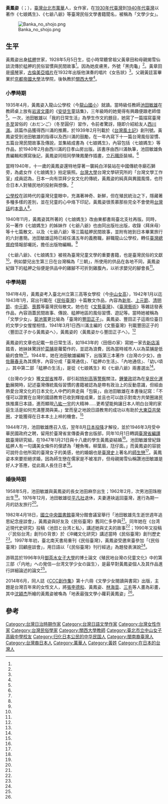 {{Infobox writer
| 姓名     = 黃鳳姿
| 圖像     = Ng Hongchu.jpg
| 圖像大小 =
| 圖像說明 = 著中學制服照，攝於1943年，出自《台灣の少女》內頁
| 原名     = 
| 筆名     = 
| 出生     ={{birth date and age|1928|5|5}}
| 出生地點 = {{TWN-JPN}}[[臺北州|臺北州]][[臺北市_(州轄市)|臺北市]]
| 逝世     =
| 逝世地點 = 
| 國籍     = {{ROC}}<br>{{JPN}}
| 教育程度 = 中學畢業
| 母校     = 臺北州立第三高等女學校
| 創作時期 =1930到1940年代
| 體裁     =
| 主題     = 民俗文學
| 文學運動 =
| 代表作   = 
*《七娘媽生》
*《七爺八爺》
*《台灣の少女》
| 配偶     = [[池田敏雄_(民俗研究者)|池田敏雄]]
|子女=池田麻奈（女）<br>池田珠樹（男）
}}

'''黃鳳姿'''（{{lang-nan-tw|N̂g Hōng-chu}}；{{bd|1928年|5月5日|||}}），[[臺灣|臺灣]][[台北市|台北市]][[萬華|萬華]]人，女作家，在[[1930年代臺灣|1930年代臺灣]]到[[1940年代臺灣|1940年代臺灣]]以著作《七娘媽生》、《七爺八爺》等臺灣民俗文學書籍聞名，被稱為「文學少女」。

[[File:Banka_no_shojo.png|thumb]]

==生平==
黃鳳姿出身[[艋舺|艋舺]]世家，1928年5月5日生，從小時常聽曾祖父黃章田和母親揭雪仙談流傳於艋舺的民俗習慣與民間故事<ref name="邱各容"/>。因為她皮膚黑，外號「黑肉龜」<ref name="黃氏鳳姿" />。黃章田是[[揚琴|揚琴]]家，[[古倫美亞唱片|古倫美亞唱片]]在1932年出版他演奏的唱片《女告狀》<ref name="林倚如"/>。父親黃廷富畢業於[[京都帝國大學|京都帝國大學]]法學院，後執教於[[關西大學|關西大學]]<ref name="邱各容"/>。

===小學時期===
1935年4月，黃鳳姿入龍山公學校（今[[臺北市萬華區龍山國民小學|龍山國小]]）就讀。當時級任教師[[池田敏雄_(民俗研究者)|池田敏雄]]在教師桌上放有[[岩波文庫|岩波文庫]]的《[[安徒生|安徒生]]童話集》，三年級時的她覺得有興趣便跟老師借<ref name="朝日新聞"/>。一次，池田敏雄以「我的日常生活」為學生作文的題目，她寫了一篇描寫臺灣[[冬至|冬至]]習俗的〈おだンご〉（冬至圓仔）習作，令前者驚訝，隨即介紹給友人[[西川滿|西川滿]]。該篇作品獲得西川滿的推薦，於1939年2月刊載於《[[台灣風土記|台灣風土記]]》創刊號。黃鳳姿受到池田敏雄的指導以及西川滿的鼓勵，在一年內寫下十一篇台灣風俗習慣、五篇台灣民間故事及傳說，並集結成書為《七娘媽生》，內容包括〈七娘媽生〉等作品，於1940年2月由西川滿的日孝山房出版。該書序由西川滿執筆，池田敏雄負責編輯和撰寫後記，黃鳳姿同班同學陳鳳蘭作插畫，[[立石鐵臣|立石鐵臣]]裝幀。<ref name="邱各容"/>

當時1940年，十一歲的黃鳳姿還特地穿著一襲純白洋裝站在中國傳統寺廟石獅旁，為處女作《七娘媽生》拍定裝照。[[台灣大學|台灣大學]]台灣文學研究所的「台灣文學工作室」成員認為，日本一向有崇拜少女文化的傳統，黃鳳姿的純真與異國風情，也符合日本人對殖民地的投射與想像。<ref name="案內帖"/>

[[公學校|公學校]]在該時代的臺灣兒童眼中，充滿著神奇、新鮮，但在殖民統治之下，隱藏著多種多樣的差別，並在兒童的心中烙下印記，黃鳳姿很羨慕那些完全不會使用[[台灣話|台灣話]]的[[本島人|本島人]]<ref name="許佩賢"/>。

1940年11月，黃鳳姿其所著的《七娘媽生》改由東都書局臺北支社再版。同時，另一著作《七娘媽生》的姊妹作《七爺八爺》也由同出版社出版，收錄〈拜床母〉等十七篇散文、以及〈七爺八爺〉等三篇艋舺民間故事，並附有她到日本畢業旅行的六封書簡。池田敏雄這時已經任滿五年的義務職，辭職龍山公學校，轉任[[臺灣總督府|臺灣總督府]]情報部囑託，擔任出版物編輯。<ref name="邱各容"/>

《七爺八爺》、《七娘媽生》被視為臺灣兒童文學的重要書籍，也是臺灣民俗的文獻<ref name="游珮芸"/>。例如嬰兒出生第三日在台灣稱為「三朝」，所使用的供品在各地不同，黃鳳姿紀錄下的艋舺之俗便是供品中的雞腳不可折到雞腹內，以祈求嬰兒的腳會長<ref name="林承緯"/>。

===中學時期===
1941年4月，黃鳳姿考入臺北州立第三高等女學校（今[[中山女高|中山女高]]），1942年1月以迄1943年1月，寫出刊載在《[[民俗臺灣|民俗臺灣]]》十篇散文作品，內容為[[台灣新年|新年]]、[[台灣元宵節|上元節]]、[[清明節|清明節]]、[[台灣中元法會|中元節]]、[[臺灣喪葬|喪葬]]等臺灣民俗散文。她也在《[[文藝臺灣|文藝臺灣]]》、《[[臺灣藝術|臺灣藝術]]》等雜誌發表作品，內容涵蓋民間故事、傳說、艋舺地區的風俗習慣、遊記等。當時她被稱為「文學少女」，[[菊池寬|菊池寬]]更比喻為「臺灣的[[豐田正子|豐田正子]]」。黃鳳姿、豐田正子這兩位臺日的文學少女惺惺相惜，1941年3月1日西川滿主編的《文藝臺灣》刊載豐田正子的〈豐田正子から黃鳳姿へ〉，黃鳳姿的〈黃鳳姿から豐田正子へ〉。<ref name="邱各容"/>

黃鳳姿的文章也記載一些日常生活，如1943年的〈田佃の家〉寫她一家去[[新店溪|新店溪]]踏青，她妹妹驚訝於[[菜脯|菜脯]]是蘿蔔作的，並認為浪費，因為當時城市人以為菜脯是低級的食物<ref name="陳淑華"/>。1944年，她在池田敏雄編輯下，出版第三本著作《台灣の少女》，由[[佐藤春夫|佐藤春夫]]為其撰序，內容分成「臺灣通信」、「艋舺の生活」、「內地通信」、「幼い頃 」，其中第二部「艋舺の生活」，是從《七娘媽生》和《七爺八爺》兩書選出<ref name="邱各容"/>。

《台灣の少女》獲[[文部省|文部省]]推荐，卻引起[[特别高等警察|特别高等警察]]關注。[[鍾肇政|鍾肇政]]認為在[[皇民化運動|皇民化運動]]展開時，記述臺灣傳統風俗習慣的書籍被認為是帶有政治上的反動意識，但經由熱愛台灣文化的日本文化人中們的奔走與「包裝」，由池田敏雄在本書後記寫：「不僅可以證實在台灣的國語教育已收到輝煌成果，並且也可以啟示對南方共榮圈諸民族推廣日本語，進而顯現[[八紘一宇|八紘一宇]]的大精神……更希望能夠讓日本人明白台灣的家庭生活是如何充滿豐潤與美。」堂而皇之地說日語教育的成功以有助於[[大東亞共榮圈|大東亞共榮圈]]，才能獲得在日本本土上梓的機會。<ref name="鍾肇政" />

1944年7月，池田敏雄應召入伍，翌年8月[[日本投降|日本投降]]才解役，並於1946年3月受中華民國政府之聘，留用於臺灣省宣傳委員會出版部，同年10月1日轉調[[臺灣省編譯館|臺灣省編譯館]]臺灣研究組，在1947年1月21日與十八歲的學生黃鳳姿結婚<ref name="邱各容"/>。池田敏雄曾紀錄艋舺人有一句講美女條件的俚諺為「鯉魚嘴，柳葉眉，尫仔面。」而黃鳳姿的容貌可說符合他所寫的臺灣女子的美感，他的婚姻也是[[臺灣史|臺灣史]]上著名的[[師生戀|師生戀]]<ref name="蔡蕙頻"/>。黃鳳姿本來要拒絕求婚，因為師生戀在儒家是不被准許，但母親揭雪仙稱讚池田敏雄是好人才答應，從此兩人長住日本<ref name="朝日新聞"/>。

===婚後時期===
1958年5月，池田敏雄與黃鳳姿的長女池田麻奈出生；1962年2月，次男池田珠樹出生<ref name="池田敏雄氏年譜"/>。1976年12月，池田敏雄從[[平凡社|平凡社]]退休，夫妻連袂返回臺灣，進行為期一月的訪友旅行<ref name="邱各容"/>。

1982年4月18日，[[國家圖書館_(中華民國)|國立中央圖書館]]臺灣分館會議室舉行「池田敏雄先生逝世週年追思紀念座談會」，黃鳳姿與好友及《民俗臺灣》舊同仁多參與<ref name="邱各容"/>。同年她在《台湾近現代史研究》投稿〈池田と台湾と私〉，講述她與丈夫的故事<ref name="池田鳳姿1" />；1990年又投稿〈『民俗台湾』創刊の背景〉於《沖縄文化研究》講述當時《民俗臺灣》創刊歷史<ref name="池田鳳姿2" />。1997年年初，臺北南天書局重刊《民俗臺灣》，黃鳳姿受邀來臺參加「《民俗臺灣》回顧座談會」，用日語以「《民俗臺灣》刊行經過」為題發表演說<ref name="邱各容"/>。

游珮芸於1996年9月[[御茶水女子大學|御茶水女子大學]]的博士論文《殖民地台灣の兒童文化》中的第三部〈「内地」への発信―台湾文学少女の誕生〉，是最早對黃鳳姿個人及其作品進行詳細論述的論文<ref name="邱各容"/>。

2014年6月，同人誌《[[CCC創作集|CCC創作集]]》第十六冊《文學少女閱讀與書寫》出版，主題是台灣百年來的女性文人，將[[張李德和|張李德和]]、黃鳳姿、[[林海音|林海音]]、[[三毛|三毛]]等人畫為彩畫，其中[[沈穎杰|沈穎杰]]所繪的黃鳳姿被喚為「地表最強文學小蘿莉黃鳳姿」<ref name="彤管揚輝"/>。

==參考==
{{portal box|人物|台灣|文學}}
{{reflist|2|refs=
<ref name="邱各容">{{cite journal |author=邱各容|title=〈台灣兒童文學100年鉤沉系列1--台灣的文學少女--黃鳳姿〉|journal=《全國新書資訊月刊》|issue=第140期|date=2010-08|publisher=國家圖書館|location=|language=zh-tw}}</ref>

<ref name="黃氏鳳姿">{{cite book|author=黃氏鳳姿|chapter=〈號名〉|title=《七爺八爺》|date=1940-11|publisher=東都書籍株式會社臺北支店|location=|language=ja}}</ref>

<ref name="池田鳳姿2">{{cite book|author=池田鳳姿|chapter=〈『民俗台湾』創刊の背景〉|title=《沖縄文化研究》|issue=第16號|date=1990-03-20|publisher=法政大学沖縄文化研究所|location=|language=ja}}</ref>

<ref name="池田鳳姿1">{{cite book|author=池田鳳姿|chapter=〈池田と台湾と私〉|title=《台湾近現代史研究》|issue=第4號|date=1982-10|publisher=台湾近現代史研究会|location=|language=ja}}</ref>

<ref name="池田敏雄氏年譜">{{cite book|author=|chapter=〈池田敏雄氏年譜〉|title=《池田敏雄氏追悼記念特集》|date=1982|publisher=台湾近現代史研究会|location=|language=ja}}</ref>

<ref name="林倚如">{{cite book|author=林倚如|chapter=|title=《「一串歌喉工婉轉」：日治時期臺灣藝旦音樂研究》|date=2008|publisher=國立台灣大學音樂學研究所|location=|language=zh-tw}}</ref>

<ref name="蔡蕙頻">{{cite book|author=蔡蕙頻|chapter=〈摩登時代：審美觀〉|title=《不純情羅曼史：日治時期臺灣人的婚戀愛欲》|date=2011-09-01|publisher=博雅書屋|location=|language=zh-tw|isbn=9789866098161}}</ref>

<ref name="林承緯">{{cite book|author=林承緯|chapter=〈生命的禮讚---生產、三朝、滿月、四月日〉|title=《就是要幸福：台灣的吉祥文化》|date=2014-06-25|publisher=五南出版社|location=|language=zh-tw|isbn=9789571176413}}</ref>

<ref name="許佩賢">{{cite book|author=許佩賢|chapter=〈公學校的光與影〉|title=《島國群像：兼容並蓄的臺灣歷史與文化》|date=2012|publisher=數位典藏拓展臺灣數位典藏計畫|location=|language=zh-tw|isbn=9789860325393}}</ref>

<ref name="游珮芸">{{cite book|author=游珮芸|chapter=〈向〈內地〉輸出——臺灣文學少女的誕生〉|title=《日治時期台灣的兒童文化》|date=2007-01-01|publisher=玉山社|location=|language=zh-tw|isbn=9867375912}}</ref>

<ref name="陳淑華">{{cite book|author=陳淑華|chapter=〈鹹小管配清粥 【筆記】醬菜二三事 〉|title=《島嶼的餐桌：36種台灣滋味的追尋》|date=2009-11-27|publisher=遠流出版社|location=|language=zh-tw|isbn=9789573265658}}</ref>

<ref name="案內帖">{{cite book|author=台灣文學工作室|chapter=〈台灣第一個文學少女──黃鳳姿傳奇與日本人眼中的台灣〉|title=《百年不退流行的台北文青生活案內帖》|date=2015-09-03|publisher=本事出版社|location=|language=zh-tw|isbn=9789866118906}}</ref>

<ref name="彤管揚輝">{{cite book|author=|chapter=〈彩畫-彤管揚輝〉|title=《文學少女閱讀與書寫》|date=2014-06-11|publisher=蓋亞出版社|location=|language=zh-tw|isbn=9789863190943}}</ref>

<ref name="鍾肇政">{{Cite news|url=http://literature.ihakka.net/hakka/author/zhong_zhao_zheng/zhao_composition/zhao_onlin/essay/essay_30.htm|title=台灣の少女黃鳳姿－－記日治時台灣女作家|language=zh-tw|publisher=《自由時報》|author=鍾肇政|date=1994-04-27|accessdate=2015-09-28}}</ref>

<ref name="朝日新聞">{{Cite news|url=|title=愛の旅人　池田敏雄と黄鳳姿「民俗台湾」|language=ja|publisher=《朝日新聞》|author=永持裕紀|date=2006-03-25|accessdate=2015-09-28}}</ref>

}}

[[Category:台灣日治時期作家|Category:台灣日治時期作家]]
[[Category:台灣日語文學作家|Category:台灣日語文學作家]]
[[Category:台灣女性作家|Category:台灣女性作家]]
[[Category:台灣民俗學家|Category:台灣民俗學家]]
[[Category:關西大學教師|Category:關西大學教師]]
[[Category:臺北市立中山女子高級中學校友|Category:臺北市立中山女子高級中學校友]]
[[Category:归化日本公民的中华民国人|Category:归化日本公民的中华民国人]]
[[Category:閩南裔臺灣人|Category:閩南裔臺灣人]]
[[Category:台灣裔日本人|Category:台灣裔日本人]]
[[Category:萬華人|Category:萬華人]]
[[Category:黃姓|Category:黃姓]]
[[Category:在日本的台灣人|Category:在日本的台灣人]]